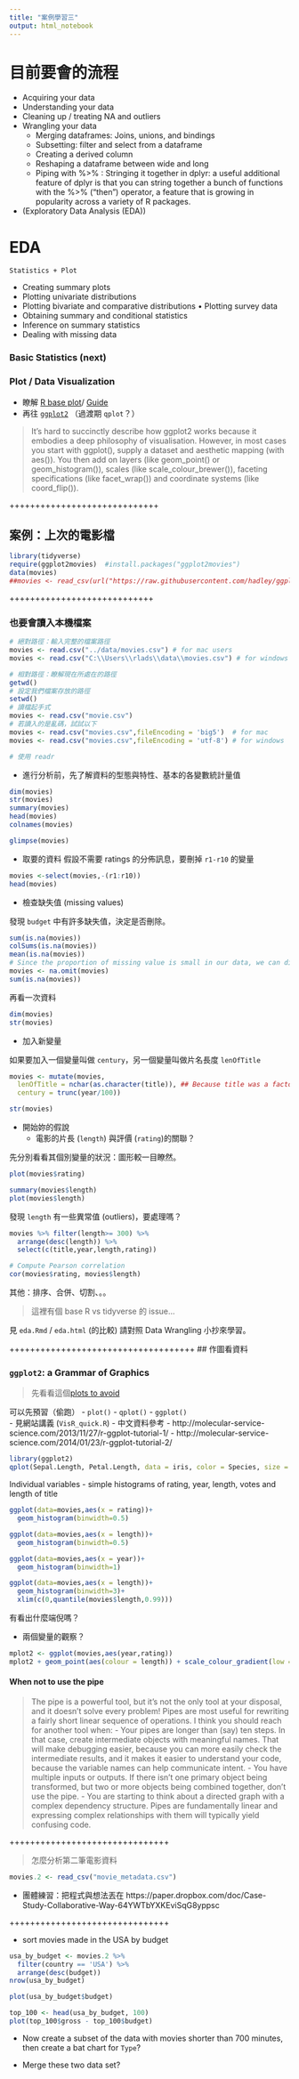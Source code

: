 ```yaml
---
title: "案例學習三"
output: html_notebook
---
```




# 目前要會的流程

- Acquiring your data
- Understanding your data
- Cleaning up / treating NA and outliers
- Wrangling your data
    - Merging dataframes: Joins, unions, and bindings 
    - Subsetting: filter and select from a dataframe
    - Creating a derived column
    - Reshaping a dataframe between wide and long 
    - Piping with %>% : Stringing it together in dplyr: a useful additional feature of dplyr is that you can string together a bunch of functions with the %>% (“then”) operator, a feature that is growing in popularity across a variety of R packages.
- (Exploratory Data Analysis (EDA))


# EDA
`Statistics + Plot`


- Creating summary plots
- Plotting univariate distributions
- Plotting bivariate and comparative distributions • Plotting survey data
- Obtaining summary and conditional statistics
- Inference on summary statistics
- Dealing with missing data



### Basic Statistics (next)    
### Plot / Data Visualization
  - 瞭解 [R base plot](http://publish.illinois.edu/johnrgallagher/files/2015/10/BaseGraphicsCheatsheet.pdf)/ [Guide](https://www.analyticsvidhya.com/blog/2015/07/guide-data-visualization-r/)
  - 再往 [`ggplot2`](https://github.com/rstudio/cheatsheets/raw/master/data-visualization-2.1.pdf) （過渡期 `qplot`？）

> It’s hard to succinctly describe how ggplot2 works because it embodies a deep philosophy of visualisation. However, in most cases you start with ggplot(), supply a dataset and aesthetic mapping (with aes()). You then add on layers (like geom_point() or geom_histogram()), scales (like scale_colour_brewer()), faceting specifications (like facet_wrap()) and coordinate systems (like coord_flip()).


+++++++++++++++++++++++++++++

## 案例：上次的電影檔

```r
library(tidyverse)
require(ggplot2movies)  #install.packages("ggplot2movies")
data(movies)
##movies <- read_csv(url("https://raw.githubusercontent.com/hadley/ggplot2movies/master/data-raw/movies.csv"))
```
++++++++++++++++++++++++++++


### 也要會讀入本機檔案

```r
# 絕對路徑：輸入完整的檔案路徑
movies <- read.csv("../data/movies.csv") # for mac users
movies <- read.csv("C:\\Users\\rlads\\data\\movies.csv") # for windows users
```

```r
# 相對路徑：瞭解現在所處在的路徑
getwd()
# 設定我們檔案存放的路徑
setwd() 
# 讀檔起手式
movies <- read.csv("movie.csv") 
# 若讀入的是亂碼，試試以下
movies <- read.csv("movies.csv",fileEncoding = 'big5')  # for mac
movies <- read.csv("movies.csv",fileEncoding = 'utf-8') # for windows

# 使用 readr

```



- 進行分析前，先了解資料的型態與特性、基本的各變數統計量值
```r
dim(movies)
str(movies)
summary(movies)
head(movies)
colnames(movies)
```

```r
glimpse(movies)
```

- 取要的資料
假設不需要 ratings 的分佈訊息，要刪掉 `r1-r10` 的變量

```r
movies <-select(movies,-(r1:r10)) 
head(movies)
```


- 檢查缺失值 (missing values)

發現 `budget` 中有許多缺失值，決定是否刪除。

```r
sum(is.na(movies))
colSums(is.na(movies)) 
mean(is.na(movies))
# Since the proportion of missing value is small in our data, we can directly delete them
movies <- na.omit(movies)
sum(is.na(movies))
```

再看一次資料

```r
dim(movies)
str(movies)
```


- 加入新變量

如果要加入一個變量叫做 `century`，另一個變量叫做片名長度 `lenOfTitle`

```r
movies <- mutate(movies,
  lenOfTitle = nchar(as.character(title)), ## Because title was a factor
  century = trunc(year/100))

str(movies)
```

- 開始妳的假說
    - 電影的片長 (`length`) 與評價 (`rating`)的關聯？

先分別看看其個別變量的狀況：圖形較一目瞭然。



```r
plot(movies$rating)
```

```r
summary(movies$length)
plot(movies$length)
```


發現 `length` 有一些異常值 (outliers)，要處理嗎？


```r
movies %>% filter(length>= 300) %>% 
  arrange(desc(length)) %>% 
  select(c(title,year,length,rating))
```



```r
# Compute Pearson correlation
cor(movies$rating, movies$length)
```


其他：排序、合併、切割、。。

> 這裡有個 base R vs tidyverse 的 issue...

見 `eda.Rmd` / `eda.html` (的比較)
請對照 Data Wrangling 小抄來學習。

++++++++++++++++++++++++++++++++++++
## 作圖看資料

### `ggplot2`: a Grammar of Graphics

> 先看看這個[plots to avoid](http://genomicsclass.github.io/book/pages/plots_to_avoid.html)

可以先預習（偷跑）
- `plot()` - `qplot()` - `ggplot()`  
- 見網站講義 (`VisR_quick.R`)
- 中文資料參考
  - http://molecular-service-science.com/2013/11/27/r-ggplot-tutorial-1/
  - http://molecular-service-science.com/2014/01/23/r-ggplot-tutorial-2/


```r
library(ggplot2)
qplot(Sepal.Length, Petal.Length, data = iris, color = Species, size = Petal.Width)
```


Individual variables
- simple histograms of rating, year, length, votes and length of title

```r
ggplot(data=movies,aes(x = rating))+
  geom_histogram(binwidth=0.5)
```



```r
ggplot(data=movies,aes(x = length))+
  geom_histogram(binwidth=0.5)
```

```r
ggplot(data=movies,aes(x = year))+
  geom_histogram(binwidth=1)

```


```r
ggplot(data=movies,aes(x = length))+
  geom_histogram(binwidth=3)+
  xlim(c(0,quantile(movies$length,0.99)))
```

有看出什麼端倪嗎？

- 兩個變量的觀察？
```r
mplot2 <- ggplot(movies,aes(year,rating))
mplot2 + geom_point(aes(colour = length)) + scale_colour_gradient(low = "green",high="red")
```

#### When not to use the pipe

> The pipe is a powerful tool, but it’s not the only tool at your disposal, and it doesn’t solve every problem! Pipes are most useful for rewriting a fairly short linear sequence of operations. I think you should reach for another tool when:
- Your pipes are longer than (say) ten steps. In that case, create intermediate objects with meaningful names. That will make debugging easier, because you can more easily check the intermediate results, and it makes it easier to understand your code, because the variable names can help communicate intent.
- You have multiple inputs or outputs. If there isn’t one primary object being transformed, but two or more objects being combined together, don’t use the pipe.
- You are starting to think about a directed graph with a complex dependency structure. Pipes are fundamentally linear and expressing complex relationships with them will typically yield confusing code.




+++++++++++++++++++++++++++++++

> 怎麼分析第二筆電影資料 

```r
movies.2 <- read_csv("movie_metadata.csv")
```

- 團體練習：把程式與想法丟在 https://paper.dropbox.com/doc/Case-Study-Collaborative-Way-64YWTbYXKEviSqG8yppsc


+++++++++++++++++++++++++++++++

- sort movies made in the USA by budget

```r
usa_by_budget <- movies.2 %>% 
  filter(country == 'USA') %>% 
  arrange(desc(budget))
nrow(usa_by_budget)
```



```r
plot(usa_by_budget$budget)
```


```r
top_100 <- head(usa_by_budget, 100)
plot(top_100$gross - top_100$budget)
```


- Now create a subset of the data with movies shorter than 700 minutes, then create a bat chart for `Type`?

- Merge these two data set?



